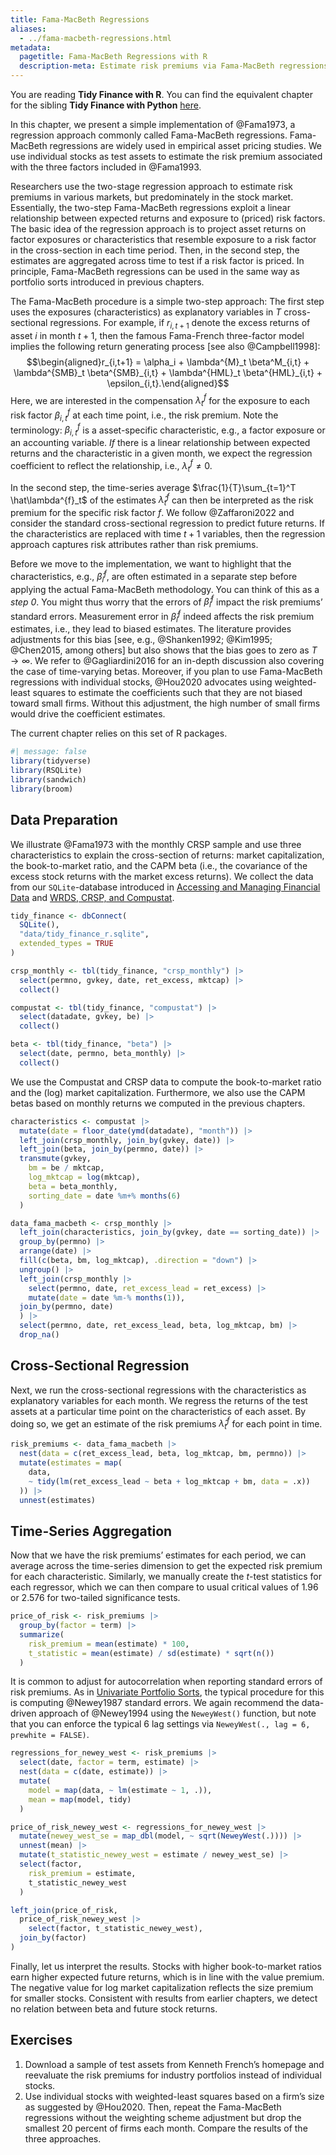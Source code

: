 ```yaml
---
title: Fama-MacBeth Regressions
aliases:
  - ../fama-macbeth-regressions.html
metadata:
  pagetitle: Fama-MacBeth Regressions with R
  description-meta: Estimate risk premiums via Fama-MacBeth regressions using the programming language R.
---
```


::: callout-note
You are reading **Tidy Finance with R**. You can find the equivalent chapter for the sibling **Tidy Finance with Python** [here](../python/fama-macbeth-regressions.qmd).
:::

In this chapter, we present a simple implementation of @Fama1973, a regression approach commonly called Fama-MacBeth regressions. Fama-MacBeth regressions are widely used in empirical asset pricing studies. We use individual stocks as test assets to estimate the risk premium associated with the three factors included in @Fama1993.

Researchers use the two-stage regression approach to estimate risk premiums in various markets, but predominately in the stock market. 
Essentially, the two-step Fama-MacBeth regressions exploit a linear relationship between expected returns and exposure to (priced) risk factors. 
The basic idea of the regression approach is to project asset returns on factor exposures or characteristics that resemble exposure to a risk factor in the cross-section in each time period. 
Then, in the second step, the estimates are aggregated across time to test if a risk factor is priced. 
In principle, Fama-MacBeth regressions can be used in the same way as portfolio sorts introduced in previous chapters.

\index{Regression!Fama-MacBeth}\index{Fama-MacBeth} The Fama-MacBeth procedure is a simple two-step approach: 
The first step uses the exposures (characteristics) as explanatory variables in $T$ cross-sectional regressions. For example, if $r_{i,t+1}$ denote the excess returns of asset $i$ in month $t+1$, then the famous Fama-French three-factor model implies the following return generating process [see also @Campbell1998]:
$$\begin{aligned}r_{i,t+1} = \alpha_i + \lambda^{M}_t \beta^M_{i,t}  + \lambda^{SMB}_t \beta^{SMB}_{i,t} + \lambda^{HML}_t \beta^{HML}_{i,t} + \epsilon_{i,t}.\end{aligned}$$ 
Here, we are interested in the compensation $\lambda^{f}_t$ for the exposure to each risk factor $\beta^{f}_{i,t}$ at each time point, i.e., the risk premium. Note the terminology: $\beta^{f}_{i,t}$ is a asset-specific characteristic, e.g., a factor exposure or an accounting variable. *If* there is a linear relationship between expected returns and the characteristic in a given month, we expect the regression coefficient to reflect the relationship, i.e., $\lambda_t^{f}\neq0$. 

In the second step, the time-series average $\frac{1}{T}\sum_{t=1}^T \hat\lambda^{f}_t$ of the estimates $\hat\lambda^{f}_t$ can then be interpreted as the risk premium for the specific risk factor $f$. We follow @Zaffaroni2022 and consider the standard cross-sectional regression to predict future returns. If the characteristics are replaced with time $t+1$ variables, then the regression approach  captures risk attributes rather than risk premiums. 

Before we move to the implementation, we want to highlight that the characteristics, e.g., $\hat\beta^{f}_{i}$, are often estimated in a separate step before applying the actual Fama-MacBeth methodology. You can think of this as a *step 0*. You might thus worry that the errors of $\hat\beta^{f}_{i}$ impact the risk premiums' standard errors. Measurement error in $\hat\beta^{f}_{i}$ indeed affects the risk premium estimates, i.e., they lead to biased estimates. The literature provides adjustments for this bias [see, e.g., @Shanken1992; @Kim1995; @Chen2015, among others] but also shows that the bias goes to zero as $T \to \infty$. We refer to @Gagliardini2016 for an in-depth discussion also covering the case of time-varying betas. Moreover, if you plan to use Fama-MacBeth regressions with individual stocks, @Hou2020 advocates using weighted-least squares to estimate the coefficients such that they are not biased toward small firms. Without this adjustment, the high number of small firms would drive the coefficient estimates.

The current chapter relies on this set of R packages. 

```r
#| message: false
library(tidyverse)
library(RSQLite)
library(sandwich)
library(broom)
```

## Data Preparation

We illustrate @Fama1973 with the monthly CRSP sample and use three characteristics to explain the cross-section of returns: market capitalization, the book-to-market ratio, and the CAPM beta (i.e., the covariance of the excess stock returns with the market excess returns). We collect the data from our `SQLite`-database introduced in [Accessing and Managing Financial Data](accessing-and-managing-financial-data.qmd) and [WRDS, CRSP, and Compustat](wrds-crsp-and-compustat.qmd).\index{Data!CRSP}\index{Data!Compustat}\index{Beta}

```r
tidy_finance <- dbConnect(
  SQLite(),
  "data/tidy_finance_r.sqlite",
  extended_types = TRUE
)

crsp_monthly <- tbl(tidy_finance, "crsp_monthly") |>
  select(permno, gvkey, date, ret_excess, mktcap) |>
  collect()

compustat <- tbl(tidy_finance, "compustat") |>
  select(datadate, gvkey, be) |>
  collect()

beta <- tbl(tidy_finance, "beta") |>
  select(date, permno, beta_monthly) |>
  collect()
```

We use the Compustat and CRSP data to compute the book-to-market ratio and the (log) market capitalization.\index{Book-to-market ratio}\index{Market capitalization} 
Furthermore, we also use the CAPM betas based on monthly returns we computed in the previous chapters.\index{Beta}\index{CAPM}

```r
characteristics <- compustat |>
  mutate(date = floor_date(ymd(datadate), "month")) |>
  left_join(crsp_monthly, join_by(gvkey, date)) |>
  left_join(beta, join_by(permno, date)) |>
  transmute(gvkey,
    bm = be / mktcap,
    log_mktcap = log(mktcap),
    beta = beta_monthly,
    sorting_date = date %m+% months(6)
  )

data_fama_macbeth <- crsp_monthly |>
  left_join(characteristics, join_by(gvkey, date == sorting_date)) |>
  group_by(permno) |>
  arrange(date) |>
  fill(c(beta, bm, log_mktcap), .direction = "down") |>
  ungroup() |>
  left_join(crsp_monthly |>
    select(permno, date, ret_excess_lead = ret_excess) |>
    mutate(date = date %m-% months(1)),
  join_by(permno, date)
  ) |>
  select(permno, date, ret_excess_lead, beta, log_mktcap, bm) |>
  drop_na()
```

## Cross-Sectional Regression

Next, we run the cross-sectional regressions with the characteristics as explanatory variables for each month. We regress the returns of the test assets at a particular time point on the characteristics of each asset. By doing so, we get an estimate of the risk premiums $\hat\lambda^{f}_t$ for each point in time. \index{Regression!Cross-section}

```r
risk_premiums <- data_fama_macbeth |>
  nest(data = c(ret_excess_lead, beta, log_mktcap, bm, permno)) |>
  mutate(estimates = map(
    data,
    ~ tidy(lm(ret_excess_lead ~ beta + log_mktcap + bm, data = .x))
  )) |>
  unnest(estimates)
```

## Time-Series Aggregation

Now that we have the risk premiums' estimates for each period, we can average across the time-series dimension to get the expected risk premium for each characteristic. Similarly, we manually create the $t$-test statistics for each regressor, which we can then compare to usual critical values of 1.96 or 2.576 for two-tailed significance tests. 

```r
price_of_risk <- risk_premiums |>
  group_by(factor = term) |>
  summarize(
    risk_premium = mean(estimate) * 100,
    t_statistic = mean(estimate) / sd(estimate) * sqrt(n())
  )
```

It is common to adjust for autocorrelation when reporting standard errors of risk premiums. As in [Univariate Portfolio Sorts](univariate-portfolio-sorts.qmd), the typical procedure for this is computing @Newey1987 standard errors. We again recommend the data-driven approach of @Newey1994 using the `NeweyWest()` function, but note that you can enforce the typical 6 lag settings via `NeweyWest(., lag = 6, prewhite = FALSE)`.\index{Standard errors!Newey-West}

```r
regressions_for_newey_west <- risk_premiums |>
  select(date, factor = term, estimate) |>
  nest(data = c(date, estimate)) |>
  mutate(
    model = map(data, ~ lm(estimate ~ 1, .)),
    mean = map(model, tidy)
  )

price_of_risk_newey_west <- regressions_for_newey_west |>
  mutate(newey_west_se = map_dbl(model, ~ sqrt(NeweyWest(.)))) |>
  unnest(mean) |>
  mutate(t_statistic_newey_west = estimate / newey_west_se) |>
  select(factor,
    risk_premium = estimate,
    t_statistic_newey_west
  )

left_join(price_of_risk,
  price_of_risk_newey_west |>
    select(factor, t_statistic_newey_west),
  join_by(factor)
)
```

Finally, let us interpret the results. Stocks with higher book-to-market ratios earn higher expected future returns, which is in line with the value premium. The negative value for log market capitalization reflects the size premium for smaller stocks. Consistent with results from earlier chapters, we detect no relation between beta and future stock returns.

## Exercises

1. Download a sample of test assets from Kenneth French's homepage and reevaluate the risk premiums for industry portfolios instead of individual stocks.
1. Use individual stocks with weighted-least squares based on a firm's size as suggested by @Hou2020. Then, repeat the Fama-MacBeth regressions without the weighting scheme adjustment but drop the smallest 20 percent of firms each month. Compare the results of the three approaches. 
